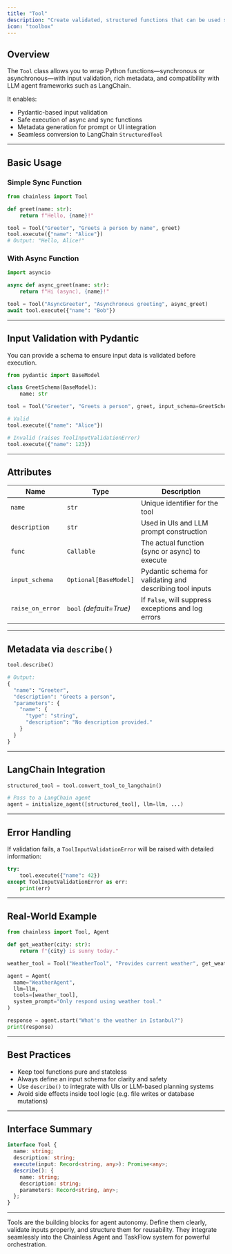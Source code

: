 ```yaml
---
title: "Tool"
description: "Create validated, structured functions that can be used safely by LLM agents."
icon: "toolbox"
---
```


## Overview

The `Tool` class allows you to wrap Python functions—synchronous or asynchronous—with input validation, rich metadata, and compatibility with LLM agent frameworks such as LangChain.

It enables:
- Pydantic-based input validation
- Safe execution of async and sync functions
- Metadata generation for prompt or UI integration
- Seamless conversion to LangChain `StructuredTool`

---

## Basic Usage

### Simple Sync Function

```python
from chainless import Tool

def greet(name: str):
    return f"Hello, {name}!"

tool = Tool("Greeter", "Greets a person by name", greet)
tool.execute({"name": "Alice"})
# Output: "Hello, Alice!"
```

### With Async Function

```python
import asyncio

async def async_greet(name: str):
    return f"Hi (async), {name}!"

tool = Tool("AsyncGreeter", "Asynchronous greeting", async_greet)
await tool.execute({"name": "Bob"})
```

---

## Input Validation with Pydantic

You can provide a schema to ensure input data is validated before execution.

```python
from pydantic import BaseModel

class GreetSchema(BaseModel):
    name: str

tool = Tool("Greeter", "Greets a person", greet, input_schema=GreetSchema)

# Valid
tool.execute({"name": "Alice"})

# Invalid (raises ToolInputValidationError)
tool.execute({"name": 123})
```

---

## Attributes

| Name              | Type                   | Description                                                  |
|-------------------|------------------------|--------------------------------------------------------------|
| `name`           | `str`                 | Unique identifier for the tool                               |
| `description`    | `str`                 | Used in UIs and LLM prompt construction                      |
| `func`           | `Callable`            | The actual function (sync or async) to execute               |
| `input_schema`   | `Optional[BaseModel]` | Pydantic schema for validating and describing tool inputs    |
| `raise_on_error` | `bool` _(default=True)_ | If `False`, will suppress exceptions and log errors         |

---

## Metadata via `describe()`

```python
tool.describe()

# Output:
{
  "name": "Greeter",
  "description": "Greets a person",
  "parameters": {
    "name": {
      "type": "string",
      "description": "No description provided."
    }
  }
}
```

---

## LangChain Integration

```python
structured_tool = tool.convert_tool_to_langchain()

# Pass to a LangChain agent
agent = initialize_agent([structured_tool], llm=llm, ...)
```

---

## Error Handling

If validation fails, a `ToolInputValidationError` will be raised with detailed information:

```python
try:
    tool.execute({"name": 42})
except ToolInputValidationError as err:
    print(err)
```

---

## Real-World Example

```python
from chainless import Tool, Agent

def get_weather(city: str):
    return f"{city} is sunny today."

weather_tool = Tool("WeatherTool", "Provides current weather", get_weather)

agent = Agent(
  name="WeatherAgent",
  llm=llm,
  tools=[weather_tool],
  system_prompt="Only respond using weather tool."
)

response = agent.start("What's the weather in Istanbul?")
print(response)
```

---

## Best Practices

- Keep tool functions pure and stateless
- Always define an input schema for clarity and safety
- Use `describe()` to integrate with UIs or LLM-based planning systems
- Avoid side effects inside tool logic (e.g. file writes or database mutations)

---

## Interface Summary

```ts
interface Tool {
  name: string;
  description: string;
  execute(input: Record<string, any>): Promise<any>;
  describe(): {
    name: string;
    description: string;
    parameters: Record<string, any>;
  };
}
```

---

Tools are the building blocks for agent autonomy. Define them clearly, validate inputs properly, and structure them for reusability. They integrate seamlessly into the Chainless Agent and TaskFlow system for powerful orchestration.
